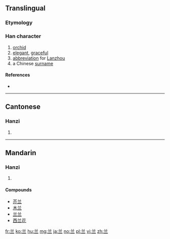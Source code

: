 {{also|蘭}}
==Translingual==

===Etymology===
{{Han simp|蘭|t=兰}}

===Han character===
{{Han char|rn=12|rad=八|as=03|sn=5|four=|canj=廿一一 (TMM)|ids=⿱[[丷]][[三]]}}

# [[orchid]]
# [[elegant]], [[graceful]]
# [[abbreviation]] for [[Lanzhou]]
# a Chinese [[surname]]

====References====
* {{Han ref|kx=0078.021|hdz=10242.020|uh=5170}}

----

==Cantonese==

===Hanzi===
{{yue-hanzi|jyut=laan4|y=laan4|tra=蘭}}

# {{defn|lang=yue|sort=八03}}

----

==Mandarin==

===Hanzi===
{{cmn-hanzi|tra=蘭|pin=[[lán]] ([[lan2]])|wg=lan<sup>2</sup>}}

# {{defn|lang=cmn|sort=八03}}

====Compounds====
* [[芥兰]]
* [[木兰]]
* [[兰兰]]
* [[西兰花]]

[[fr:兰]]
[[ko:兰]]
[[hu:兰]]
[[mg:兰]]
[[ja:兰]]
[[no:兰]]
[[pl:兰]]
[[vi:兰]]
[[zh:兰]]